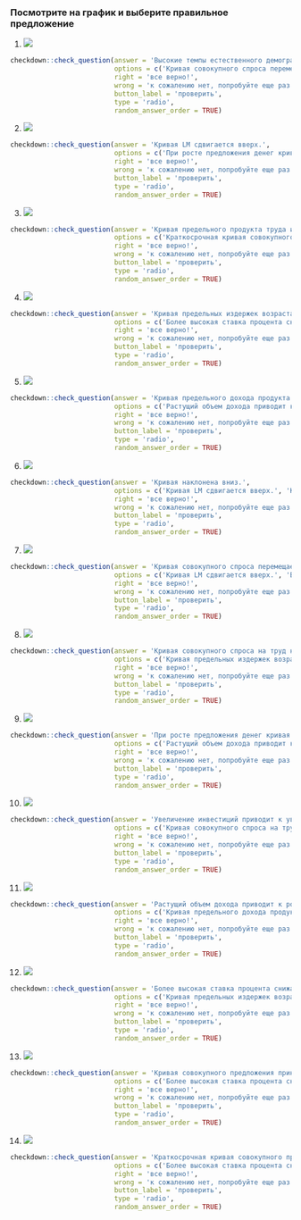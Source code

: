 ### Посмотрите на график и выберите правильное предложение




(@) ![](images/realnye_dokhody.png)
```r
checkdown::check_question(answer = 'Высокие темпы естественного демографического прироста приводят к снижению реальных доходов на душу населения.', 
                          options = c('Кривая совокупного спроса перемещается вверх и вправо.', 'Кривая предельных издержек возрастает.', 'Краткосрочная кривая совокупного предложения горизонтальна лишь до определенного момента. Далее она получает положительный наклон, приобретая тенденцию к восхождению: совокупное предложение возрастает с ростом цен.', 'Высокие темпы естественного демографического прироста приводят к снижению реальных доходов на душу населения.'),
                          right = 'все верно!', 
                          wrong = 'к сожалению нет, попробуйте еще раз...',
                          button_label = 'проверить',
                          type = 'radio',
                          random_answer_order = TRUE)
```




(@) ![](images/LM.png)
```r
checkdown::check_question(answer = 'Кривая LM сдвигается вверх.', 
                          options = c('При росте предложения денег кривая LM сместится вправо, а равновесный уровень реального дохода возрастет.', 'Кривая предельного продукта труда имеет отрицательный наклон.', 'Кривая совокупного спроса на труд наклонена вниз, показывая, что увеличение реальной заработной платы в экономике снижает общее количество труда, которое хотят использовать фирмы.', 'Кривая LM сдвигается вверх.'),
                          right = 'все верно!', 
                          wrong = 'к сожалению нет, попробуйте еще раз...',
                          button_label = 'проверить',
                          type = 'radio',
                          random_answer_order = TRUE)
```




(@) ![](images/predelnyi_produkt.png)
```r
checkdown::check_question(answer = 'Кривая предельного продукта труда имеет отрицательный наклон.', 
                          options = c('Краткосрочная кривая совокупного предложения горизонтальна лишь до определенного момента. Далее она получает положительный наклон, приобретая тенденцию к восхождению: совокупное предложение возрастает с ростом цен.', 'Кривая LM сдвигается вверх.', 'Кривая предельных издержек возрастает.', 'Кривая предельного продукта труда имеет отрицательный наклон.'),
                          right = 'все верно!', 
                          wrong = 'к сожалению нет, попробуйте еще раз...',
                          button_label = 'проверить',
                          type = 'radio',
                          random_answer_order = TRUE)
```




(@) ![](images/predelnye_izderzhki.png)
```r
checkdown::check_question(answer = 'Кривая предельных издержек возрастает.', 
                          options = c('Более высокая ставка процента снижает планируемые инвестиции.', 'Кривая наклонена вниз.', 'Кривая предельного продукта труда имеет отрицательный наклон.', 'Кривая предельных издержек возрастает.'),
                          right = 'все верно!', 
                          wrong = 'к сожалению нет, попробуйте еще раз...',
                          button_label = 'проверить',
                          type = 'radio',
                          random_answer_order = TRUE)
```




(@) ![](images/produkt_truda.png)
```r
checkdown::check_question(answer = 'Кривая предельного дохода продукта труда идет вниз.', 
                          options = c('Растущий объем дохода приводит к росту инвестиций.', 'Кривая LM сдвигается вверх.', 'При росте предложения денег кривая LM сместится вправо, а равновесный уровень реального дохода возрастет.', 'Кривая предельного дохода продукта труда идет вниз.'),
                          right = 'все верно!', 
                          wrong = 'к сожалению нет, попробуйте еще раз...',
                          button_label = 'проверить',
                          type = 'radio',
                          random_answer_order = TRUE)
```




(@) ![](images/krivaia_vniz.png)
```r
checkdown::check_question(answer = 'Кривая наклонена вниз.', 
                          options = c('Кривая LM сдвигается вверх.', 'Кривая предельных издержек возрастает.', 'Растущий объем дохода приводит к росту инвестиций.', 'Кривая наклонена вниз.'),
                          right = 'все верно!', 
                          wrong = 'к сожалению нет, попробуйте еще раз...',
                          button_label = 'проверить',
                          type = 'radio',
                          random_answer_order = TRUE)
```




(@) ![](images/sovokupnyi_spros.png)
```r
checkdown::check_question(answer = 'Кривая совокупного спроса перемещается вверх и вправо.', 
                          options = c('Кривая LM сдвигается вверх.', 'Более высокая ставка процента снижает планируемые инвестиции.', 'Кривая предельных издержек возрастает.', 'Кривая совокупного спроса перемещается вверх и вправо.'),
                          right = 'все верно!', 
                          wrong = 'к сожалению нет, попробуйте еще раз...',
                          button_label = 'проверить',
                          type = 'radio',
                          random_answer_order = TRUE)
```




(@) ![](images/spros_na_trud.png)
```r
checkdown::check_question(answer = 'Кривая совокупного спроса на труд наклонена вниз, показывая, что увеличение реальной заработной платы в экономике снижает общее количество труда, которое хотят использовать фирмы.', 
                          options = c('Кривая предельных издержек возрастает.', 'Растущий объем дохода приводит к росту инвестиций.', 'Увеличение инвестиций приводит к увеличению национального продукта или дохода.', 'Кривая совокупного спроса на труд наклонена вниз, показывая, что увеличение реальной заработной платы в экономике снижает общее количество труда, которое хотят использовать фирмы.'),
                          right = 'все верно!', 
                          wrong = 'к сожалению нет, попробуйте еще раз...',
                          button_label = 'проверить',
                          type = 'radio',
                          random_answer_order = TRUE)
```




(@) ![](images/rost_predlozheniia.png)
```r
checkdown::check_question(answer = 'При росте предложения денег кривая LM сместится вправо, а равновесный уровень реального дохода возрастет.', 
                          options = c('Растущий объем дохода приводит к росту инвестиций.', 'Кривая LM сдвигается вверх.', 'Более высокая ставка процента снижает планируемые инвестиции.', 'При росте предложения денег кривая LM сместится вправо, а равновесный уровень реального дохода возрастет.'),
                          right = 'все верно!', 
                          wrong = 'к сожалению нет, попробуйте еще раз...',
                          button_label = 'проверить',
                          type = 'radio',
                          random_answer_order = TRUE)
```




(@) ![](images/investitcii_natcprodukt.png)
```r
checkdown::check_question(answer = 'Увеличение инвестиций приводит к увеличению национального продукта или дохода.', 
                          options = c('Кривая совокупного спроса на труд наклонена вниз, показывая, что увеличение реальной заработной платы в экономике снижает общее количество труда, которое хотят использовать фирмы.', 'Кривая совокупного спроса перемещается вверх и вправо.', 'Кривая предельного дохода продукта труда идет вниз.', 'Увеличение инвестиций приводит к увеличению национального продукта или дохода.'),
                          right = 'все верно!', 
                          wrong = 'к сожалению нет, попробуйте еще раз...',
                          button_label = 'проверить',
                          type = 'radio',
                          random_answer_order = TRUE)
```




(@) ![](images/dokhod_investitcii.png)
```r
checkdown::check_question(answer = 'Растущий объем дохода приводит к росту инвестиций.', 
                          options = c('Кривая предельного дохода продукта труда идет вниз.', 'Кривая совокупного спроса перемещается вверх и вправо.', 'Кривая предельного продукта труда имеет отрицательный наклон.', 'Растущий объем дохода приводит к росту инвестиций.'),
                          right = 'все верно!', 
                          wrong = 'к сожалению нет, попробуйте еще раз...',
                          button_label = 'проверить',
                          type = 'radio',
                          random_answer_order = TRUE)
```




(@) ![](images/stavka_investitcii.png)
```r
checkdown::check_question(answer = 'Более высокая ставка процента снижает планируемые инвестиции.', 
                          options = c('Кривая предельных издержек возрастает.', 'Кривая LM сдвигается вверх.', 'Краткосрочная кривая совокупного предложения горизонтальна лишь до определенного момента. Далее она получает положительный наклон, приобретая тенденцию к восхождению: совокупное предложение возрастает с ростом цен.', 'Более высокая ставка процента снижает планируемые инвестиции.'),
                          right = 'все верно!', 
                          wrong = 'к сожалению нет, попробуйте еще раз...',
                          button_label = 'проверить',
                          type = 'radio',
                          random_answer_order = TRUE)
```




(@) ![](images/priamaia.png)
```r
checkdown::check_question(answer = 'Кривая совокупного предложения принимает вид вертикальной прямой.', 
                          options = c('Более высокая ставка процента снижает планируемые инвестиции.', 'Кривая совокупного спроса на труд наклонена вниз, показывая, что увеличение реальной заработной платы в экономике снижает общее количество труда, которое хотят использовать фирмы.', 'Растущий объем дохода приводит к росту инвестиций.', 'Кривая совокупного предложения принимает вид вертикальной прямой.'),
                          right = 'все верно!', 
                          wrong = 'к сожалению нет, попробуйте еще раз...',
                          button_label = 'проверить',
                          type = 'radio',
                          random_answer_order = TRUE)
```




(@) ![](images/gorizontalnaia.png)
```r
checkdown::check_question(answer = 'Краткосрочная кривая совокупного предложения горизонтальна лишь до определенного момента. Далее она получает положительный наклон, приобретая тенденцию к восхождению: совокупное предложение возрастает с ростом цен.', 
                          options = c('Более высокая ставка процента снижает планируемые инвестиции.', 'Кривая совокупного спроса на труд наклонена вниз, показывая, что увеличение реальной заработной платы в экономике снижает общее количество труда, которое хотят использовать фирмы.', 'Кривая наклонена вниз.', 'Краткосрочная кривая совокупного предложения горизонтальна лишь до определенного момента. Далее она получает положительный наклон, приобретая тенденцию к восхождению: совокупное предложение возрастает с ростом цен.'),
                          right = 'все верно!', 
                          wrong = 'к сожалению нет, попробуйте еще раз...',
                          button_label = 'проверить',
                          type = 'radio',
                          random_answer_order = TRUE)
```


